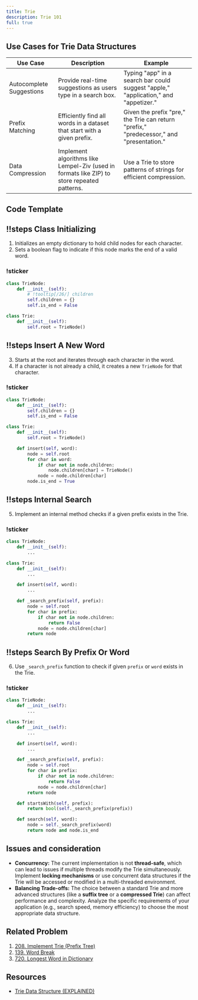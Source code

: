 ```yaml
---
title: Trie
description: Trie 101
full: true
---
```



## Use Cases for Trie Data Structures

| Use Case  | Description  | Example  |
|-----------|-----------|-----------|
| Autocomplete Suggestions  | Provide real-time suggestions as users type in a search box.   | Typing "app" in a search bar could suggest "apple," "application," and "appetizer."        |
| Prefix Matching    | Efficiently find all words in a dataset that start with a given prefix.   | Given the prefix "pre," the Trie can return "prefix," "predecessor," and "presentation."   |
| Data Compression   | Implement algorithms like Lempel-Ziv (used in formats like ZIP) to store repeated patterns. | Use a Trie to store patterns of strings for efficient compression. |



## Code Template


<Scrollycoding>

## !!steps Class Initializing

1. Initializes an empty dictionary to hold child nodes for each character.
2. Sets a boolean flag to indicate if this node marks the end of a valid word.

### !sticker

<CodeWithTooltips>

```python !code
class TrieNode:
    def __init__(self):
        # !tooltip[/26/] children
        self.children = {}
        self.is_end = False

class Trie:
    def __init__(self):
        self.root = TrieNode()
```

</CodeWithTooltips>

## !!steps Insert A New Word

3. Starts at the root and iterates through each character in the word.
4. If a character is not already a child, it creates a new `TrieNode` for that character.


### !sticker

<CodeWithTooltips>

```python !code
class TrieNode:
    def __init__(self):
        self.children = {}
        self.is_end = False

class Trie:
    def __init__(self):
        self.root = TrieNode()

    def insert(self, word):
        node = self.root
        for char in word:
            if char not in node.children:
                node.children[char] = TrieNode()
            node = node.children[char]
        node.is_end = True
```

</CodeWithTooltips>


## !!steps Internal Search

5. Implement an internal method checks if a given prefix exists in the Trie.

### !sticker

<CodeWithTooltips>

```python !code
class TrieNode:
    def __init__(self):
        ...

class Trie:
    def __init__(self):
        ...

    def insert(self, word):
        ...

    def _search_prefix(self, prefix):
        node = self.root
        for char in prefix:
            if char not in node.children:
                return False
            node = node.children[char]
        return node
```

</CodeWithTooltips>

## !!steps Search By Prefix Or Word

6. Use `_search_prefix` function to check if given `prefix` or `word` exists in the Trie.

### !sticker

<CodeWithTooltips>

```python !code
class TrieNode:
    def __init__(self):
        ...

class Trie:
    def __init__(self):
        ...

    def insert(self, word):
        ...

    def _search_prefix(self, prefix):
        node = self.root
        for char in prefix:
            if char not in node.children:
                return False
            node = node.children[char]
        return node

    def startsWith(self, prefix):
        return bool(self._search_prefix(prefix))

    def search(self, word):
        node = self._search_prefix(word)
        return node and node.is_end
```

</CodeWithTooltips>

</Scrollycoding>

## Issues and consideration
- **Concurrency:** The current implementation is not **thread-safe**, which can lead to issues if multiple threads modify the Trie simultaneously. Implement **locking mechanisms** or use concurrent data structures if the Trie will be accessed or modified in a multi-threaded environment.
- **Balancing Trade-offs:** The choice between a standard Trie and more advanced structures (like a **suffix tree** or a **compressed Trie**) can affect performance and complexity. Analyze the specific requirements of your application (e.g., search speed, memory efficiency) to choose the most appropriate data structure.


## Related Problem
1. [208. Implement Trie (Prefix Tree)](https://leetcode.com/problems/implement-trie-prefix-tree/description/)
2. [139. Word Break](https://leetcode.com/problems/word-break/description/)
3. [720. Longest Word in Dictionary](https://leetcode.com/problems/longest-word-in-dictionary/description/)

## Resources
- [Trie Data Structure (EXPLAINED)](https://www.youtube.com/watch?v=-urNrIAQnNo)


